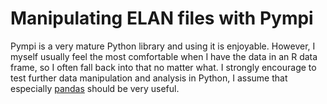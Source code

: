 # Manipulating ELAN files with Pympi

Pympi is a very mature Python library and using it is enjoyable. However, I myself usually feel the most comfortable when I have the data in an R data frame, so I often fall back into that no matter what. I strongly encourage to test further data manipulation and analysis in Python, I assume that especially [pandas](http://pandas.pydata.org/) should be very useful.